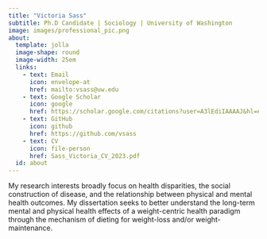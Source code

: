 ```yaml
---
title: "Victoria Sass"
subtitle: Ph.D Candidate | Sociology | University of Washington
image: images/professional_pic.png
about:
  template: jolla
  image-shape: round
  image-width: 25em
  links: 
    - text: Email
      icon: envelope-at
      href: mailto:vsass@uw.edu
    - text: Google Scholar
      icon: google
      href: https://scholar.google.com/citations?user=A3lEdiIAAAAJ&hl=en
    - text: GitHub
      icon: github 
      href: https://github.com/vsass
    - text: CV
      icon: file-person
      href: Sass_Victoria_CV_2023.pdf
  id: about
---
```


::: {#about}
My research interests broadly focus on health disparities, the social construction of disease, and the relationship between physical and mental health outcomes. My dissertation seeks to better understand the long-term mental and physical health effects of a weight-centric health paradigm through the mechanism of dieting for weight-loss and/or weight-maintenance.
:::
